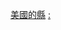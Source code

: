 {{Commons category|Counties of the United States by state}}

[[Category:美國的縣|]]
[[Category:美國各州行政區劃|:]]